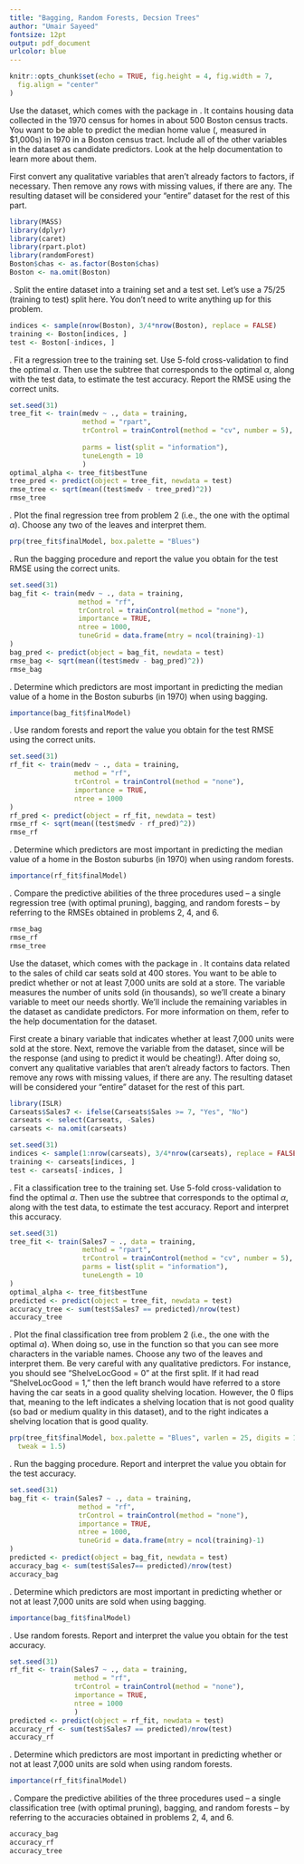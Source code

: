 ---
title: "Bagging, Random Forests, Decsion Trees"
author: "Umair Sayeed"
fontsize: 12pt
output: pdf_document
urlcolor: blue
---

```{r setup, include = FALSE}
knitr::opts_chunk$set(echo = TRUE, fig.height = 4, fig.width = 7, 
  fig.align = "center"
)
```


\part{}

Use the \texttt{Boston} dataset, which comes with the \texttt{MASS} package in 
\texttt{R}.  It contains housing data collected 
in the 1970 census for homes in about 500 Boston census tracts.  You want to be 
able to predict the median home value (\texttt{medv}, measured in \$1,000s) in 
1970 in a Boston census tract.  Include all of the other variables in the dataset 
as candidate predictors.  Look at the help documentation to learn more about 
them.

First convert any qualitative variables that aren't already factors to factors, 
if necessary.  Then remove any rows with missing values, if there are any.  The 
resulting dataset will be considered your "entire" dataset for the rest of this 
part.
\vspace{0.1in}

```{r}
library(MASS)
library(dplyr)       
library(caret)      
library(rpart.plot)
library(randomForest)
Boston$chas <- as.factor(Boston$chas)
Boston <- na.omit(Boston)
```

\vspace{0.1in}
\noindent 1. Split the entire dataset into a training set and a test set.  Let's 
use a 75/25 (training to test) split here.  You don't need to write anything up
for this problem.
\vspace{0.1in}

```{r}
indices <- sample(nrow(Boston), 3/4*nrow(Boston), replace = FALSE)
training <- Boston[indices, ]
test <- Boston[-indices, ]
```

\vspace{0.1in}
\noindent 2. Fit a regression tree to the training set.  Use 5-fold 
cross-validation to find the optimal $\alpha$.  Then use the subtree that 
corresponds to the optimal $\alpha$, along with the test data, to estimate the 
test accuracy.  Report the RMSE using the correct units.
\vspace{0.1in}



\vspace{0.1in}
```{r}
set.seed(31)
tree_fit <- train(medv ~ ., data = training,
                  method = "rpart",
                  trControl = trainControl(method = "cv", number = 5),
                  
                  parms = list(split = "information"),
                  tuneLength = 10
                  )
optimal_alpha <- tree_fit$bestTune
tree_pred <- predict(object = tree_fit, newdata = test)
rmse_tree <- sqrt(mean((test$medv - tree_pred)^2))
rmse_tree
```

\vspace{0.1in}
\noindent 3. Plot the final regression tree from problem 2 (i.e., the one with 
the optimal $\alpha$).  Choose any two of the leaves and interpret them.
\vspace{0.1in}



\vspace{0.1in}
```{r}
prp(tree_fit$finalModel, box.palette = "Blues")
```


\vspace{0.1in}
\noindent 4. Run the bagging procedure and report the value you obtain for the 
test RMSE using the correct units.
\vspace{0.1in}


\vspace{0.1in}
```{r}
set.seed(31)
bag_fit <- train(medv ~ ., data = training,
                 method = "rf",
                 trControl = trainControl(method = "none"),
                 importance = TRUE,
                 ntree = 1000,
                 tuneGrid = data.frame(mtry = ncol(training)-1)
)
bag_pred <- predict(object = bag_fit, newdata = test)
rmse_bag <- sqrt(mean((test$medv - bag_pred)^2))
rmse_bag
```

\vspace{0.1in}
\noindent 5. Determine which predictors are most important in predicting the 
median value of a home in the Boston suburbs (in 1970) when using bagging.
\vspace{0.1in}



\vspace{0.1in}
```{r}
importance(bag_fit$finalModel)
```

\vspace{0.1in}
\noindent 6. Use random forests and report the value you obtain for the test RMSE 
using the correct units.
\vspace{0.1in}



\vspace{0.1in}
```{r}
set.seed(31)
rf_fit <- train(medv ~ ., data = training,
                method = "rf",
                trControl = trainControl(method = "none"),
                importance = TRUE,
                ntree = 1000
)
rf_pred <- predict(object = rf_fit, newdata = test)
rmse_rf <- sqrt(mean((test$medv - rf_pred)^2))
rmse_rf
```

\vspace{0.1in}
\noindent 7. Determine which predictors are most important in predicting the 
median value of a home in the Boston suburbs (in 1970) when using random forests.
\vspace{0.1in}



\vspace{0.1in}
```{r}
importance(rf_fit$finalModel)
```

\vspace{0.1in}
\noindent 8. Compare the predictive abilities of the three procedures used -- a 
single regression tree (with optimal pruning), bagging, and random forests -- by 
referring to the RMSEs obtained in problems 2, 4, and 6.
\vspace{0.1in}

```{r}
rmse_bag
rmse_rf
rmse_tree
```


\part{}

Use the \texttt{Carseats} dataset, which comes with the \texttt{ISLR} package in 
\texttt{R}.  It contains data related to the 
sales of child car seats sold at 400 stores.  You want to be able to predict 
whether or not at least 7,000 units are sold at a store.  The \texttt{Sales} 
variable measures the number of units sold (in thousands), so we'll create a 
binary variable to meet our needs shortly.  We'll include the remaining variables 
in the dataset as candidate predictors.  For more information on them, refer to 
the help documentation for the dataset.
\vspace{0.1in}

First create a binary variable that indicates whether at least 7,000 units were
sold at the store.
Next, remove the \texttt{Sales} variable from the dataset, since \texttt{Sales7} 
will be the response (and using \texttt{Sales} to predict it would be cheating!). 
After doing so, convert any qualitative variables that aren't already factors to 
factors.  Then remove any rows with missing values, if there are any.  The 
resulting dataset will be considered your "entire" dataset for the rest of this 
part.
\vspace{0.1in}

```{r}
library(ISLR)
Carseats$Sales7 <- ifelse(Carseats$Sales >= 7, "Yes", "No")
carseats <- select(Carseats, -Sales)
carseats <- na.omit(carseats)
```


```{r}
set.seed(31)
indices <- sample(1:nrow(carseats), 3/4*nrow(carseats), replace = FALSE)
training <- carseats[indices, ]
test <- carseats[-indices, ]

```

\vspace{0.1in}
\noindent 2. Fit a classification tree to the training set.  Use 5-fold 
cross-validation to find the optimal $\alpha$.  Then use the subtree that 
corresponds to the optimal $\alpha$, along with the test data, to estimate the 
test accuracy.  Report and interpret this accuracy.
\vspace{0.1in}



\vspace{0.1in}
```{r}
set.seed(31)
tree_fit <- train(Sales7 ~ ., data = training,
                  method = "rpart",
                  trControl = trainControl(method = "cv", number = 5),
                  parms = list(split = "information"),
                  tuneLength = 10
)
optimal_alpha <- tree_fit$bestTune
predicted <- predict(object = tree_fit, newdata = test)
accuracy_tree <- sum(test$Sales7 == predicted)/nrow(test)
accuracy_tree

```

\vspace{0.1in}
\noindent 3. Plot the final classification tree from problem 2 (i.e., the one 
with the optimal $\alpha$).  When doing so, use \texttt{varlen = 25} in the 
\texttt{prp} function so that you can see more characters in the variable names. 
Choose any two of the leaves and interpret them.  Be very careful with any 
qualitative predictors.  For instance, you should see "ShelveLocGood = 0" at the
first split.  If it had read "ShelveLocGood = 1," then the left branch would have
referred to a store having the car seats in a good quality shelving location. 
However, the 0 flips that, meaning to the left indicates a shelving location that 
is not good quality (so bad or medium quality in this dataset), and to the right 
indicates a shelving location that is good quality.
\vspace{0.1in}



\vspace{0.1in}
```{r}
prp(tree_fit$finalModel, box.palette = "Blues", varlen = 25, digits = 10, 
  tweak = 1.5)
```


\vspace{0.1in}
\noindent 4. Run the bagging procedure.  Report and interpret the value you 
obtain for the test accuracy.



\vspace{0.1in}
```{r}
set.seed(31)
bag_fit <- train(Sales7 ~ ., data = training,
                 method = "rf",
                 trControl = trainControl(method = "none"),
                 importance = TRUE,
                 ntree = 1000,
                 tuneGrid = data.frame(mtry = ncol(training)-1)
)
predicted <- predict(object = bag_fit, newdata = test)
accuracy_bag <- sum(test$Sales7== predicted)/nrow(test)
accuracy_bag
```

\vspace{0.1in}
\noindent 5. Determine which predictors are most important in predicting whether
or not at least 7,000 units are sold when using bagging.
\vspace{0.1in}



\vspace{0.1in}
```{r}
importance(bag_fit$finalModel)
```

\vspace{0.1in}
\noindent 6. Use random forests.  Report and interpret the value you obtain for 
the test accuracy.
\vspace{0.1in}



\vspace{0.1in}
```{r}
set.seed(31)
rf_fit <- train(Sales7 ~ ., data = training,
                method = "rf",
                trControl = trainControl(method = "none"),
                importance = TRUE,
                ntree = 1000
                )
predicted <- predict(object = rf_fit, newdata = test)
accuracy_rf <- sum(test$Sales7 == predicted)/nrow(test)
accuracy_rf
```

\vspace{0.1in}
\noindent 7. Determine which predictors are most important in predicting whether
or not at least 7,000 units are sold when using random forests.
\vspace{0.1in}



\vspace{0.1in}
```{r}
importance(rf_fit$finalModel)
```

\vspace{0.1in}
\noindent 8. Compare the predictive abilities of the three procedures used -- a 
single classification tree (with optimal pruning), bagging, and random forests -- 
by referring to the accuracies obtained in problems 2, 4, and 6.
\vspace{0.1in}

```{r}
accuracy_bag
accuracy_rf
accuracy_tree


```


